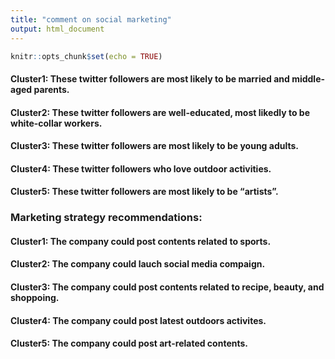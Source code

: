 ```yaml
---
title: "comment on social marketing"
output: html_document
---
```


```r
knitr::opts_chunk$set(echo = TRUE)
```

#### Cluster1: These twitter followers are most likely to be married and middle-aged parents.
#### Cluster2: These twitter followers are well-educated, most likedly to be white-collar workers.
#### Cluster3: These twitter followers are most likely to be young adults.
#### Cluster4: These twitter followers who love outdoor activities.
#### Cluster5: These twitter followers are most likely to be "artists".

### Marketing strategy recommendations:

#### Cluster1: The company could post contents related to sports.
#### Cluster2: The company could lauch social media compaign.
#### Cluster3: The company could post contents related to recipe, beauty, and shoppoing.
#### Cluster4: The company could post latest outdoors activites.
#### Cluster5: The company could post art-related contents.



